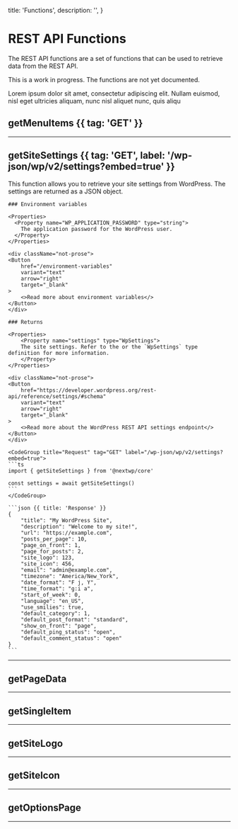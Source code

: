   title: 'Functions',
  description: '',
}

# REST API Functions

The REST API functions are a set of functions that can be used to retrieve data from the REST API.

<Note>This is a work in progress. The functions are not yet documented.</Note>

Lorem ipsum dolor sit amet, consectetur adipiscing elit. Nullam euismod, nisl eget ultricies aliquam, nunc nisl aliquet nunc, quis aliqu

## getMenuItems {{ tag: 'GET' }}

---

## getSiteSettings {{ tag: 'GET', label: '/wp-json/wp/v2/settings?embed=true' }}

<Row>
  <Col>
    This function allows you to retrieve your site settings from WordPress. The settings are returned as a JSON object.

    ### Environment variables

    <Properties>
      <Property name="WP_APPLICATION_PASSWORD" type="string">
        The application password for the WordPress user.
      </Property>
    </Properties>

    <div className="not-prose">
    <Button
        href="/environment-variables"
        variant="text"
        arrow="right"
        target="_blank"
    >
        <>Read more about environment variables</>
    </Button>
    </div>

    ### Returns

    <Properties>
        <Property name="settings" type="WpSettings">
        The site settings. Refer to the or the `WpSettings` type definition for more information.
        </Property>
    </Properties>

    <div className="not-prose">
    <Button
        href="https://developer.wordpress.org/rest-api/reference/settings/#schema"
        variant="text"
        arrow="right"
        target="_blank"
    >
        <>Read more about the WordPress REST API settings endpoint</>
    </Button>
    </div>

  </Col>
  <Col sticky>

    <CodeGroup title="Request" tag="GET" label="/wp-json/wp/v2/settings?embed=true">
    ```ts
    import { getSiteSettings } from '@nextwp/core'

    const settings = await getSiteSettings()
    ```
    </CodeGroup>

    ```json {{ title: 'Response' }}
    {
        "title": "My WordPress Site",
        "description": "Welcome to my site!",
        "url": "https://example.com",
        "posts_per_page": 10,
        "page_on_front": 1,
        "page_for_posts": 2,
        "site_logo": 123,
        "site_icon": 456,
        "email": "admin@example.com",
        "timezone": "America/New_York",
        "date_format": "F j, Y",
        "time_format": "g:i a",
        "start_of_week": 0,
        "language": "en_US",
        "use_smilies": true,
        "default_category": 1,
        "default_post_format": "standard",
        "show_on_front": "page",
        "default_ping_status": "open",
        "default_comment_status": "open"
    }
    ```

  </Col>
</Row>

---

## getPageData

---

## getSingleItem

---

## getSiteLogo

---

## getSiteIcon

---

## getOptionsPage

---
